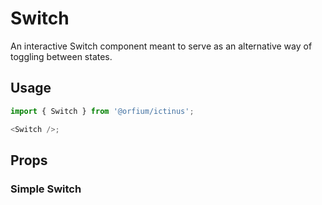 
<Meta of={SwitchStories} />

# Switch

An interactive Switch component meant to serve as an alternative way of toggling between states.

## Usage

```js
import { Switch } from '@orfium/ictinus';

<Switch />;
```

## Props

<ArgTypes of={Switch} />

### Simple Switch

<Canvas of={SwitchStories.SimpleSwitch} />
